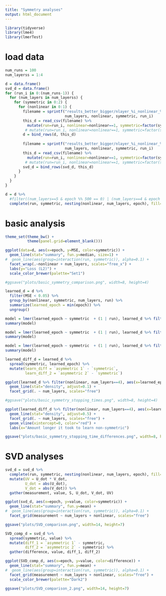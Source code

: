 ```yaml
---
title: "Symmetry analyses"
output: html_document
---
```


```r
library(tidyverse)
library(lme4)
library(lmerTest)
```

# load data
```r
num_runs = 100
num_layerss = 1:4
```

```r
d = data.frame()
svd_d = data.frame()
for (run_i in 0:(num_runs-1)) {
  for (num_layers in num_layerss) {
    for (symmetric in 0:2) {
      for (nonlinear in 0:1) {
        filename = sprintf("results_better_bigger/nlayer_%i_nonlinear_%i_symmetric_%i_rseed_%i_loss_track.csv",
                           num_layers, nonlinear, symmetric, run_i)
        this_d = read_csv(filename) %>%
          mutate(run=run_i, nonlinear=nonlinear==1, symmetric=factor(symmetric, levels=0:2, labels=c("symmetric", "asymmetric 1", "asymmetric 2")), num_layers=num_layers)
         # mutate(run=run_i, nonlinear=nonlinear==1, symmetric=factor(symmetric, levels=0:2, labels=c("symmetric", "asymmetric 1", "asymmetric 2")), num_layers=num_layers)
        d = bind_rows(d, this_d)
        
        filename = sprintf("results_better_bigger/nlayer_%i_nonlinear_%i_symmetric_%i_rseed_%i_SVD_track.csv",
                           num_layers, nonlinear, symmetric, run_i)
        this_d = read_csv(filename) %>%
          mutate(run=run_i, nonlinear=nonlinear==1, symmetric=factor(symmetric, levels=0:2, labels=c("symmetric", "asymmetric 1", "asymmetric 2")), num_layers=num_layers)
         # mutate(run=run_i, nonlinear=nonlinear==1, symmetric=factor(symmetric, levels=0:2, labels=c("symmetric", "asymmetric 1", "asymmetric 2")), num_layers=num_layers)
        svd_d = bind_rows(svd_d, this_d)
      }
    }
  }
}
```

```r
d = d %>%
  #filter((num_layers==5 & epoch %% 500 == 0) | (num_layers==4 & epoch %% 200 == 0) | (num_layers == 3 & epoch %% 50 == 0) | num_layers == 2) %>%
  complete(run, symmetric, nesting(nonlinear, num_layers, epoch), fill=list(MSE=0)) 
```

# basic analysis
```r
theme_set(theme_bw() +
          theme(panel.grid=element_blank()))
```

```r
ggplot(data=d, aes(x=epoch, y=MSE, color=symmetric)) +
  geom_line(stat="summary", fun.y=median, size=1) +
#  geom_line(aes(group=interaction(run, symmetric)), alpha=0.1) +
  facet_wrap(.~nonlinear + num_layers, scales="free_x") +
  labs(y="Loss (L2)") +
  scale_color_brewer(palette="Set1")
```

```r
#ggsave("plots/basic_symmetry_comparison.png", width=8, height=4)
```

```r
learned_d = d %>%
  filter(MSE < 0.05) %>%
  group_by(nonlinear, symmetric, num_layers, run) %>%
  summarize(learned_epoch = min(epoch)) %>%
  ungroup()
```


```r
model = lmer(learned_epoch ~ symmetric  + (1 | run), learned_d %>% filter(num_layers==1, nonlinear))
summary(model)
```

```r
model = lmer(learned_epoch ~ symmetric  + (1 | run), learned_d %>% filter(num_layers==2, nonlinear))
summary(model)
```

```r
model = lmer(learned_epoch ~ symmetric  + (1 | run), learned_d %>% filter(num_layers==4, nonlinear))
summary(model)
```

```r
learned_diff_d = learned_d %>%
  spread(symmetric, learned_epoch) %>%
  mutate(learn_diff = `asymmetric 1` - `symmetric`,
         learn_diff_2 = `asymmetric 2` - `symmetric`)
```

```r
ggplot(learned_d %>% filter(nonlinear, num_layers==4), aes(x=learned_epoch, color=symmetric)) +
  geom_line(stat="density", adjust=0.1) +
  facet_grid(. ~ num_layers, scales="free")
```
```r
#ggsave("plots/basic_symmetry_stopping_times.png", width=8, height=4)
```


```r
ggplot(learned_diff_d %>% filter(nonlinear, num_layers==4), aes(x=learn_diff_2)) +
  geom_line(stat="density", adjust=0.5) +
  facet_grid(. ~ num_layers, scales="free") +
  geom_vline(xintercept=0, color="red") +
  labs(x="Amount longer it took to learn non-symmetric")
```

```r
ggsave("plots/basic_symmetry_stopping_time_differences.png", width=8, height=4)
```


# SVD analyses

```r
svd_d = svd_d %>%
  complete(run, symmetric, nesting(nonlinear, num_layers, epoch), fill=list(S=4, U_dot=1, V_dot=1)) %>%
  mutate(UV = U_dot * V_dot,
         U_dot = abs(U_dot),
         V_dot = abs(V_dot)) %>% 
  gather(measurement, value, S, U_dot, V_dot, UV)
```

```r
ggplot(svd_d, aes(x=epoch, y=value, color=symmetric)) +
  geom_line(stat="summary", fun.y=mean) +
#  geom_line(aes(group=interaction(run, symmetric)), alpha=0.1) +
  facet_grid(measurement ~ num_layers + nonlinear, scales="free")
```
```r
ggsave("plots/SVD_comparison.png", width=14, height=7)
```

```r
SVD_comp_d = svd_d %>%
  spread(symmetric, value) %>%
  mutate(diff_1 = `asymmetric 1` - symmetric,
         diff_2 = `asymmetric 2` - symmetric) %>%
  gather(difference, value, diff_1, diff_2)
```

```r
ggplot(SVD_comp_d, aes(x=epoch, y=value, color=difference)) +
  geom_line(stat="summary", fun.y=mean) +
#  geom_line(aes(group=interaction(run, symmetric)), alpha=0.1) +
  facet_grid(measurement ~ num_layers + nonlinear, scales="free") +
  scale_color_brewer(palette="Dark2")
```

```r
ggsave("plots/SVD_comparison_2.png", width=14, height=7)
```